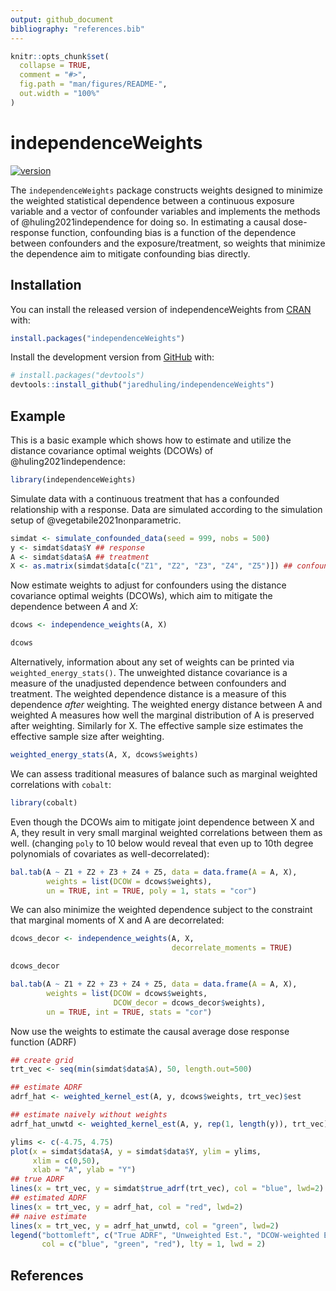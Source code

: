 ```yaml
---
output: github_document
bibliography: "references.bib"
---
```


```r
knitr::opts_chunk$set(
  collapse = TRUE,
  comment = "#>",
  fig.path = "man/figures/README-",
  out.width = "100%"
)
```

# independenceWeights

<!-- badges: start -->
[![version](http://www.r-pkg.org/badges/version/independenceWeights)](https://cran.r-project.org/package=independenceWeights)
<!-- badges: end -->

The `independenceWeights` package constructs weights designed to minimize the weighted statistical dependence between a continuous exposure variable and a vector of confounder variables and implements the methods of @huling2021independence for doing so. In estimating a causal dose-response function, confounding bias is a function of the dependence between confounders and the exposure/treatment, so weights that minimize the dependence aim to mitigate confounding bias directly.

## Installation

You can install the released version of independenceWeights from [CRAN](https://CRAN.R-project.org) with:

``` r
install.packages("independenceWeights")
```

Install the development version from [GitHub](https://github.com/) with:

``` r
# install.packages("devtools")
devtools::install_github("jaredhuling/independenceWeights")
```
## Example

This is a basic example which shows how to estimate and utilize the distance covariance optimal weights (DCOWs) of @huling2021independence:

```r
library(independenceWeights)
```

Simulate data with a continuous treatment that has a confounded relationship with a response. Data are simulated according to the simulation setup of @vegetabile2021nonparametric.

```r
simdat <- simulate_confounded_data(seed = 999, nobs = 500)
y <- simdat$data$Y ## response
A <- simdat$data$A ## treatment
X <- as.matrix(simdat$data[c("Z1", "Z2", "Z3", "Z4", "Z5")]) ## confounders

```

Now estimate weights to adjust for confounders using the distance covariance optimal weights (DCOWs), which aim to mitigate the dependence between $A$ and $X$:

```r
dcows <- independence_weights(A, X)

dcows
```

Alternatively, information about any set of weights can be printed via `weighted_energy_stats()`.
The unweighted distance covariance is a measure of the unadjusted dependence between confounders
and treatment. The weighted dependence distance is a measure of this dependence *after* weighting.
The weighted energy distance between A and weighted A measures how well the marginal distribution
of A is preserved after weighting. Similarly for X. The effective sample size estimates the effective
sample size after weighting.

```r
weighted_energy_stats(A, X, dcows$weights)
```

We can assess traditional measures of balance such as marginal weighted correlations with `cobalt`:
```r
library(cobalt)
```

Even though the DCOWs aim to mitigate joint dependence between X and A, they result in very small
marginal weighted correlations between them as well. (changing `poly` to 10 below would reveal that
even up to 10th degree polynomials of covariates as well-decorrelated):
```r
bal.tab(A ~ Z1 + Z2 + Z3 + Z4 + Z5, data = data.frame(A = A, X),
        weights = list(DCOW = dcows$weights),
        un = TRUE, int = TRUE, poly = 1, stats = "cor")
```

We can also minimize the weighted dependence subject to the constraint that
marginal moments of X and A are decorrelated:
```r
dcows_decor <- independence_weights(A, X,
                                    decorrelate_moments = TRUE)

dcows_decor
```

```r
bal.tab(A ~ Z1 + Z2 + Z3 + Z4 + Z5, data = data.frame(A = A, X),
        weights = list(DCOW = dcows$weights,
                       DCOW_decor = dcows_decor$weights),
        un = TRUE, int = TRUE, stats = "cor")
```

Now use the weights to estimate the causal average dose response function (ADRF)

```r
## create grid
trt_vec <- seq(min(simdat$data$A), 50, length.out=500)

## estimate ADRF
adrf_hat <- weighted_kernel_est(A, y, dcows$weights, trt_vec)$est

## estimate naively without weights
adrf_hat_unwtd <- weighted_kernel_est(A, y, rep(1, length(y)), trt_vec)$est

ylims <- c(-4.75, 4.75)
plot(x = simdat$data$A, y = simdat$data$Y, ylim = ylims, 
     xlim = c(0,50),
     xlab = "A", ylab = "Y")
## true ADRF
lines(x = trt_vec, y = simdat$true_adrf(trt_vec), col = "blue", lwd=2)
## estimated ADRF
lines(x = trt_vec, y = adrf_hat, col = "red", lwd=2)
## naive estimate
lines(x = trt_vec, y = adrf_hat_unwtd, col = "green", lwd=2)
legend("bottomleft", c("True ADRF", "Unweighted Est.", "DCOW-weighted Est."),
       col = c("blue", "green", "red"), lty = 1, lwd = 2)
```

## References